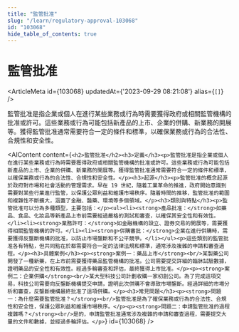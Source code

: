 ```yaml
---
title: "監管批准"
slug: "/learn/regulatory-approval-103068"
id: "103068"
hide_table_of_contents: true
---
```



# 監管批准

<ArticleMeta id={103068} updatedAt={'2023-09-29 08:21:08'} alias={`[]`} />
<div className='border-solid border-b border-t-0 my-4 border-[var(--ifm-color-gray-300)]' />

監管批准是指企業或個人在進行某些業務或行為時需要獲得政府或相關監管機構的批准或許可。這些業務或行為可能包括新產品的上市、企業的併購、新業務的開展等。獲得監管批准通常需要符合一定的條件和標準，以確保業務或行為的合法性、合規性和安全性。

<AIContent content={`<h2>監管批准</h2><h3>定義</h3><p>監管批准是指企業或個人在進行某些業務或行為時需要獲得政府或相關監管機構的批准或許可。這些業務或行為可能包括新產品的上市、企業的併購、新業務的開展等。獲得監管批准通常需要符合一定的條件和標準，以確保業務或行為的合法性、合規性和安全性。</p><h3>起源</h3><p>監管批准的概念起源於政府對市場和社會活動的管理需求。早在 19 世紀，隨着工業革命的推進，政府開始意識到需要對某些行業進行監管，以保護公眾利益和維護市場秩序。隨着時間的推移，監管批准的範圍和複雜性不斷擴大，涵蓋了金融、醫藥、環境等多個領域。</p><h3>類別與特點</h3><p>監管批准可以分為多種類型，主要包括：</p><ul><li><strong>產品批准：</strong>如藥品、食品、化妝品等新產品上市前需要經過嚴格的測試和審查，以確保其安全性和有效性。</li><li><strong>業務許可：</strong>如金融機構的設立、證券交易的開展等，需要獲得相關監管機構的許可。</li><li><strong>併購審批：</strong>企業在進行併購時，需要獲得反壟斷機構的批准，以防止市場壟斷和不公平競爭。</li></ul><p>這些類別的監管批准各有特點，但共同點在於都需要符合一定的法律法規和標準，通常涉及複雜的申請和審查過程。</p><h3>具體案例</h3><p><strong>案例一：藥品上市</strong><br/>某製藥公司開發了一種新藥，在上市前需要獲得藥品監管機構的批准。公司需要提交詳細的臨牀試驗數據，證明藥品的安全性和有效性。經過多輪審查和評估，最終獲得上市批准。</p><p><strong>案例二：企業併購</strong><br/>某大型科技公司計劃收購一家初創公司。為了完成這項交易，科技公司需要向反壟斷機構提交申請，證明此次併購不會導致市場壟斷。經過詳細的市場分析和審查，反壟斷機構最終批准了這項併購。</p><h3>常見問題</h3><p><strong>問題一：為什麼需要監管批准？</strong><br/>監管批准是為了確保業務或行為的合法性、合規性和安全性，保護公眾利益和維護市場秩序。</p><p><strong>問題二：申請監管批准的過程複雜嗎？</strong><br/>是的，申請監管批准通常涉及複雜的申請和審查過程，需要提交大量的文件和數據，並經過多輪評估。</p>`} id={103068} />
